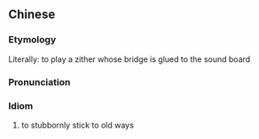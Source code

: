 {{also|胶柱鼓瑟}}
==Chinese==
{{zh-forms|s=胶柱鼓瑟|type=112}}

===Etymology===
Literally: to play a zither whose bridge is glued to the sound board

===Pronunciation===
{{zh-pron
|m=jiāo zhù gǔsè
|cat=id
}}

===Idiom===
{{zh-idiom}}

# to stubbornly stick to old ways